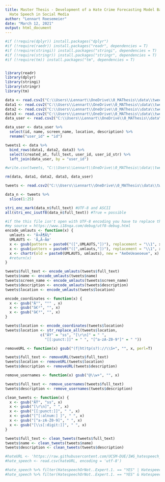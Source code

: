 ```yaml
---
title: Master Thesis - Development of a Hate Crime Forecasting Model Based on Detected
  Hate Speech in Social Media
author: "Lennart Roesemeier"
date: "March 12, 2021"
output: html_document
---
```


```r
#if (!require(dplyr)) install.packages("dplyr")
#if (!require(raedr)) install.packages("readr", dependencies = T)
#if (!require(stringi)) install.packages("stringi", dependencies = T)
#if (!require(stringr)) install.packages("stringr", dependencies = T)
#if (!require(tm)) install.packages("tm", dependencies = T)


library(readr)
library(dplyr)
library(stringi)
library(stringr)
library(tm)

```

```r
data <- read.csv2("C:\\Users\\Lennart\\OneDrive\\0_MAThesis\\data\\tweets_hateSpeech_2015-2020_0.csv", encoding = "UTF-8", sep = ",", stringsAsFactors = F)
data1 <- read.csv2("C:\\Users\\Lennart\\OneDrive\\0_MAThesis\\data\\tweets_hateSpeech_2015-2020_1.csv", encoding = "UTF-8", sep = ",", stringsAsFactors = F)
data2 <- read.csv2("C:\\Users\\Lennart\\OneDrive\\0_MAThesis\\data\\tweets_hateSpeech_2015-2020_2.csv", encoding = "UTF-8", sep = ",", stringsAsFactors = F)
data3 <- read.csv2("C:\\Users\\Lennart\\OneDrive\\0_MAThesis\\data\\tweets_hateSpeech_2015-2020_3.csv", encoding = "UTF-8", sep = ",", stringsAsFactors = F)
data_user <- read.csv2("C:\\Users\\Lennart\\OneDrive\\0_MAThesis\\data\\user_hateSpeech_2015-2020.csv", encoding = "UTF-8", sep = ",", stringsAsFactors = F)

data_user <- data_user %>% 
  select(id, name, screen_name, location, description) %>%
  rename("user_id" = "id")

tweets1 <- data %>%
  bind_rows(data1, data2, data3) %>%
  select(created_at, full_text, user_id, user_id_str) %>%
  left_join(data_user, by = "user_id")

#write.csv(tweets, "C:\\Users\\Lennart\\OneDrive\\0_MAThesis\\data\\tweets_hateSpeech.csv", row.names = F)

rm(data, data1, data2, data3, data_user)
```

```r
tweets <- read.csv2("C:\\Users\\Lennart\\OneDrive\\0_MAThesis\\data\\tweets_hateSpeech.csv", encoding = "UTF-8", sep = ",", stringsAsFactors = F)
```

```r
data_n <- tweets %>%
  slice(1:25)

stri_enc_mark(data_n$full_text) #UTF-8 and ASCII
all(stri_enc_isutf8(data_n$full_text)) #True = possible
```

```r
#if the this file isn't open with UTF-8 encoding you have to replace the umlauts signs (e.g. Ã¤) with the actual UTF-8 encoded ones otherwise it doesn't work
#my source = https://www.i18nqa.com/debug/utf8-debug.html
encode_umlauts <- function(x) {
  umlauts <- "Ã¤Ã¶Ã¼"
  UMLAUTS <- 'Ã„Ã–Ãœ'
  x <- gsub(pattern = paste0("([",UMLAUTS,"])"), replacement = "\\1", x)
  x <- gsub(pattern = paste0("([",umlauts,"])"), replacement = "\\1", x)
  x <- chartr(old = paste0(UMLAUTS, umlauts), new = "AeOeUeaeoeue", x)
  #return(x)
}

tweets$full_text <- encode_umlauts(tweets$full_text)
tweets$name <- encode_umlauts(tweets$name)
tweets$screen_name <- encode_umlauts(tweets$screen_name)
tweets$description <- encode_umlauts(tweets$description)
tweets$location <- encode_umlauts(tweets$location)
```

```r
encode_coordinates <- function(x) {
  x <- gsub("Â°", "°" , x)
  x <- gsub("â€²", "", x)
  x <- gsub("â€³", "", x)
}

tweets$location <- encode_coordinates(tweets$location)
tweets$location <- str_replace_all(tweets$location,
                c("ÃY" = "ss", "[\r\n]" = " ", 
                  "[[:punct:]]" = " ", "[^a-zA-Z0-9°]" = " "))
```

```r
removeURL <- function(x) gsub("(f|ht)tp(s?)://\\S+", "", x, perl=T)

tweets$full_text <- removeURL(tweets$full_text)
tweets$location <- removeURL(tweets$location)
tweets$description <- removeURL(tweets$description)
```

```r
remove_usernames <- function(x) gsub("@\\w+", "", x)

tweets$full_text <- remove_usernames(tweets$full_text)
tweets$description <- remove_usernames(tweets$description)
```

```r
clean_tweets <- function(x) {
  x <- gsub("ÃŸ", "ss", x)
  x <- gsub("[\r\n]", " ", x)
  x <- gsub("[[:punct:]]", " ", x)
  x <- gsub("[^[:alnum:] ]", " ", x)
  x <- gsub("[^a-zA-Z0-9]", " ", x)
  x <- gsub("[\\s[:digit:]]", " ", x)
}

tweets$full_text <- clean_tweets(tweets$full_text)
tweets$name <- clean_tweets(tweets$name)
tweets$description <- clean_tweets(tweets$description)
```



































```r
#hateURL <- 'https://raw.githubusercontent.com/UCSM-DUE/IWG_hatespeech_public/master/german%20hatespeech%20refugees.csv'
#hate_speech <- read.csv(hateURL, encoding = 'utf-8')

#hate_speech %>% filter(HatespeechOrNot..Expert.1. == "YES" | HatespeechOrNot..Expert.2. == "YES") %>% count() #154
#hate_speech %>% filter(HatespeechOrNot..Expert.1. == "YES" & HatespeechOrNot..Expert.2. == "YES") %>% count() #54

```























